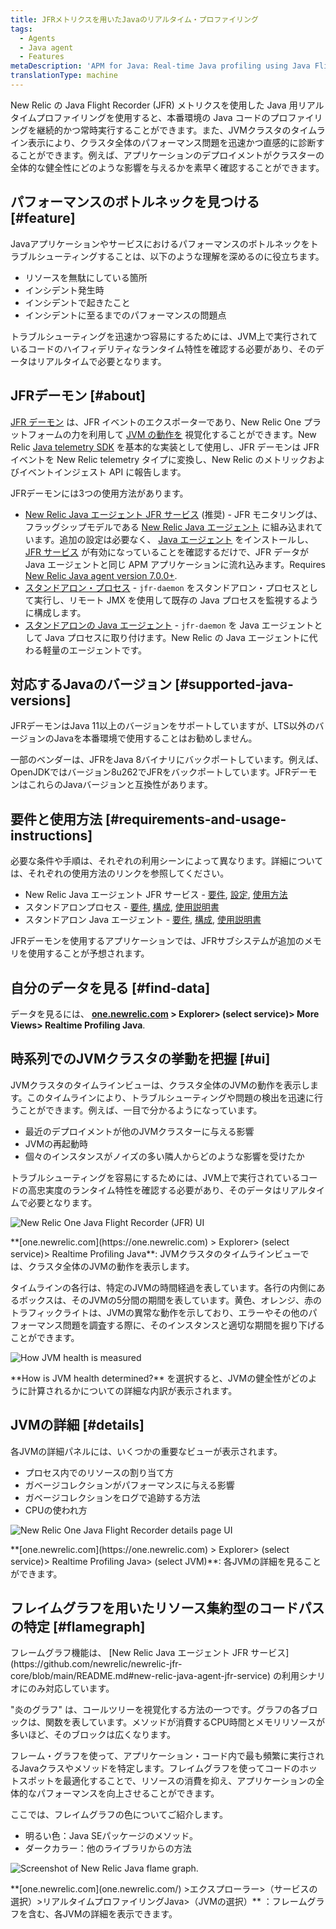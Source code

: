 ```yaml
---
title: JFRメトリクスを用いたJavaのリアルタイム・プロファイリング
tags:
  - Agents
  - Java agent
  - Features
metaDescription: 'APM for Java: Real-time Java profiling using Java Flight Recorder (JFR) metrics.'
translationType: machine
---
```






New Relic の Java Flight Recorder (JFR) メトリクスを使用した Java 用リアルタイムプロファイリングを使用すると、本番環境の Java コードのプロファイリングを継続的かつ常時実行することができます。また、JVMクラスタのタイムライン表示により、クラスタ全体のパフォーマンス問題を迅速かつ直感的に診断することができます。例えば、アプリケーションのデプロイメントがクラスターの全体的な健全性にどのような影響を与えるかを素早く確認することができます。

## パフォーマンスのボトルネックを見つける [#feature]

Javaアプリケーションやサービスにおけるパフォーマンスのボトルネックをトラブルシューティングすることは、以下のような理解を深めるのに役立ちます。

* リソースを無駄にしている箇所
* インシデント発生時
* インシデントで起きたこと
* インシデントに至るまでのパフォーマンスの問題点

トラブルシューティングを迅速かつ容易にするためには、JVM上で実行されているコードのハイフィデリティなランタイム特性を確認する必要があり、そのデータはリアルタイムで必要となります。

## JFRデーモン [#about]

[JFR デーモン](https://github.com/newrelic/newrelic-jfr-core) は、JFR イベントのエクスポーターであり、New Relic One プラットフォームの力を利用して [JVM の動作を](#find-data) 視覚化することができます。New Relic [Java telemetry SDK](https://github.com/newrelic/newrelic-telemetry-sdk-java) を基本的な実装として使用し、JFR デーモンは JFR イベントを New Relic telemetry タイプに変換し、New Relic のメトリックおよびイベントインジェスト API に報告します。

JFRデーモンには3つの使用方法があります。

* [New Relic Java エージェント JFR サービス](https://github.com/newrelic/newrelic-jfr-core/blob/main/README.md#new-relic-java-agent-jfr-service) (推奨) - JFR モニタリングは、フラッグシップモデルである [New Relic Java エージェント](/docs/agents/java-agent/) に組み込まれています。追加の設定は必要なく、 [Java エージェント](/docs/agents/java-agent/installation/install-java-agent/) をインストールし、 [JFR サービス](/docs/agents/java-agent/configuration/java-agent-configuration-config-file/#jfr-real-time-profiling) が有効になっていることを確認するだけで、JFR データが Java エージェントと同じ APM アプリケーションに流れ込みます。Requires [New Relic Java agent version 7.0.0+](/docs/release-notes/agent-release-notes/java-release-notes/java-agent-700/).
* [スタンドアロン・プロセス](https://github.com/newrelic/newrelic-jfr-core/blob/main/README.md#standalone-process) - `jfr-daemon` をスタンドアロン・プロセスとして実行し、リモート JMX を使用して既存の Java プロセスを監視するように構成します。
* [スタンドアロンの Java エージェント](https://github.com/newrelic/newrelic-jfr-core/blob/main/README.md#standalone-java-agent) - `jfr-daemon` を Java エージェントとして Java プロセスに取り付けます。New Relic の Java エージェントに代わる軽量のエージェントです。

## 対応するJavaのバージョン [#supported-java-versions]

JFRデーモンはJava 11以上のバージョンをサポートしていますが、LTS以外のバージョンのJavaを本番環境で使用することはお勧めしません。

一部のベンダーは、JFRをJava 8バイナリにバックポートしています。例えば、OpenJDKではバージョン8u262でJFRをバックポートしています。JFRデーモンはこれらのJavaバージョンと互換性があります。

## 要件と使用方法 [#requirements-and-usage-instructions]

必要な条件や手順は、それぞれの利用シーンによって異なります。詳細については、それぞれの使用方法のリンクを参照してください。

* New Relic Java エージェント JFR サービス - [要件](https://github.com/newrelic/newrelic-jfr-core/blob/main/README.md#requirements-for-new-relic-java-agent-jfr-service), [設定](https://github.com/newrelic/newrelic-jfr-core/blob/main/README.md#configuration-for-new-relic-java-agent-jfr-service), [使用方法](https://github.com/newrelic/newrelic-jfr-core/blob/main/README.md#usage-for-new-relic-java-agent-jfr-service)
* スタンドアロンプロセス - [要件](https://github.com/newrelic/newrelic-jfr-core/blob/main/README.md#requirements-for-standalone-process), [構成](https://github.com/newrelic/newrelic-jfr-core/blob/main/README.md#configuration-for-standalone-usage), [使用説明書](https://github.com/newrelic/newrelic-jfr-core/blob/main/README.md#usage-for-standalone-process)
* スタンドアロン Java エージェント - [要件](https://github.com/newrelic/newrelic-jfr-core/blob/main/README.md#requirements-for-standalone-java-agent), [構成](https://github.com/newrelic/newrelic-jfr-core/blob/main/README.md#configuration-for-standalone-usage), [使用説明書](https://github.com/newrelic/newrelic-jfr-core/blob/main/README.md#usage-for-standalone-java-agent)

<Callout variant="important">
  JFRデーモンを使用するアプリケーションでは、JFRサブシステムが追加のメモリを使用することが予想されます。
</Callout>

## 自分のデータを見る [#find-data]

データを見るには、 **[one.newrelic.com](https://one.newrelic.com) > Explorer> (select service)> More Views> Realtime Profiling Java**.

## 時系列でのJVMクラスタの挙動を把握 [#ui]

JVMクラスタのタイムラインビューは、クラスタ全体のJVMの動作を表示します。このタイムラインにより、トラブルシューティングや問題の検出を迅速に行うことができます。例えば、一目で分かるようになっています。

* 最近のデプロイメントが他のJVMクラスターに与える影響
* JVMの再起動時
* 個々のインスタンスがノイズの多い隣人からどのような影響を受けたか

トラブルシューティングを容易にするためには、JVM上で実行されているコードの高忠実度のランタイム特性を確認する必要があり、そのデータはリアルタイムで必要となります。

<img
  title="new-relic-one-java-flight-record-ui"
  alt="New Relic One Java Flight Recorder (JFR) UI"
  src={newRelicOneJavaFlightRecordUi}
/>

<figcaption>
  **[one.newrelic.com](https://one.newrelic.com) > Explorer> (select service)> Realtime Profiling Java**: JVMクラスタのタイムラインビューでは、クラスタ全体のJVMの動作を表示します。
</figcaption>

タイムラインの各行は、特定のJVMの時間経過を表しています。各行の内側にあるボックスは、そのJVMの5分間の期間を表しています。黄色、オレンジ、赤のトラフィックライトは、JVMの異常な動作を示しており、エラーやその他のパフォーマンス問題を調査する際に、そのインスタンスと適切な期間を掘り下げることができます。

<img
  title="JVM-health-info"
  alt="How JVM health is measured"
  src={newRelicOneJvmHealth}
/>

<figcaption>
  **How is JVM health determined?** を選択すると、JVMの健全性がどのように計算されるかについての詳細な内訳が表示されます。
</figcaption>

## JVMの詳細 [#details]

各JVMの詳細パネルには、いくつかの重要なビューが表示されます。

* プロセス内でのリソースの割り当て方
* ガベージコレクションがパフォーマンスに与える影響
* ガベージコレクションをログで追跡する方法
* CPUの使われ方

<img
  title="new-relic-one-java-flight-recorder-details-ui.jpg"
  alt="New Relic One Java Flight Recorder details page UI"
  src={newRelicOneJavaFlightRecorderDetailsUi0}
/>

<figcaption>
  **[one.newrelic.com](https://one.newrelic.com) > Explorer> (select service)> Realtime Profiling Java> (select JVM)**: 各JVMの詳細を見ることができます。
</figcaption>

## フレイムグラフを用いたリソース集約型のコードパスの特定 [#flamegraph]

<Callout variant="important">
  フレームグラフ機能は、 [New Relic Java エージェント JFR サービス](https://github.com/newrelic/newrelic-jfr-core/blob/main/README.md#new-relic-java-agent-jfr-service) の利用シナリオにのみ対応しています。
</Callout>

"炎のグラフ" は、コールツリーを視覚化する方法の一つです。グラフの各ブロックは、関数を表しています。メソッドが消費するCPU時間とメモリリソースが多いほど、そのブロックは広くなります。

フレーム・グラフを使って、アプリケーション・コード内で最も頻繁に実行されるJavaクラスやメソッドを特定します。フレイムグラフを使ってコードのホットスポットを最適化することで、リソースの消費を抑え、アプリケーションの全体的なパフォーマンスを向上させることができます。

ここでは、フレイムグラフの色についてご紹介します。

* 明るい色：Java SEパッケージのメソッド。
* ダークカラー：他のライブラリからの方法

<img
  title="Screenshot of New Relic Java flame graph"
  alt="Screenshot of New Relic Java flame graph."
  src={jfrFlamegraphs}
/>

<figcaption>
  **[one.newrelic.com](one.newrelic.com/) >エクスプローラー>（サービスの選択）>リアルタイムプロファイリングJava>（JVMの選択）** ：フレームグラフを含む、各JVMの詳細を表示できます。
</figcaption>